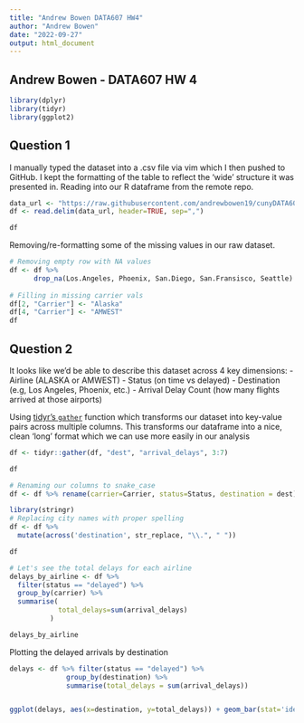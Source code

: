 ```yaml
---
title: "Andrew Bowen DATA607 HW4"
author: "Andrew Bowen"
date: "2022-09-27"
output: html_document
---
```

## Andrew Bowen - DATA607 HW 4


```r
library(dplyr)
library(tidyr)
library(ggplot2)
```

## Question 1
I manually typed the dataset into a .csv file via vim which I then pushed to GitHub. I kept the formatting of the table to reflect the 'wide' structure it was presented in. Reading into our R dataframe from the remote repo.
```r
data_url <- "https://raw.githubusercontent.com/andrewbowen19/cunyDATA607/main/data/flight-arrival-delays.csv"
df <- read.delim(data_url, header=TRUE, sep=",")

df
```


Removing/re-formatting some of the missing values in our raw dataset.
```r
# Removing empty row with NA values
df <- df %>%
      drop_na(Los.Angeles, Phoenix, San.Diego, San.Fransisco, Seattle)
      
# Filling in missing carrier vals
df[2, "Carrier"] <- "Alaska"
df[4, "Carrier"] <- "AMWEST"
df
```

## Question 2

It looks like we'd be able to describe this dataset across 4 key dimensions: 
  - Airline (ALASKA or AMWEST)
  - Status (on time vs delayed)
  - Destination (e.g, Los Angeles, Phoenix, etc.)
  - Arrival Delay Count (how many flights arrived at those airports)
  
Using [tidyr's `gather`](https://www.statology.org/gather-function-in-r/) function which transforms our dataset into key-value pairs across multiple columns. This transforms our dataframe into a nice, clean 'long' format which we can use more easily in our analysis
```r
df <- tidyr::gather(df, "dest", "arrival_delays", 3:7)

df
```
```r
# Renaming our columns to snake_case
df <- df %>% rename(carrier=Carrier, status=Status, destination = dest)
```

```r
library(stringr)
# Replacing city names with proper spelling
df <- df %>%
  mutate(across('destination', str_replace, "\\.", " "))

df
```



```r
# Let's see the total delays for each airline
delays_by_airline <- df %>%
  filter(status == "delayed") %>%
  group_by(carrier) %>%
  summarise(
            total_delays=sum(arrival_delays)
          )

delays_by_airline
```

Plotting the delayed arrivals by destination
```r
delays <- df %>% filter(status == "delayed") %>%
              group_by(destination) %>%
              summarise(total_delays = sum(arrival_delays))


ggplot(delays, aes(x=destination, y=total_delays)) + geom_bar(stat='identity')# + geom_text(aes())
```


